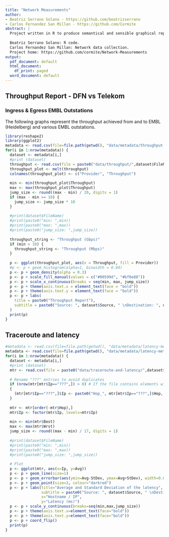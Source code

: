 ```yaml
---
title: "Network Measurements"
author:
- Beatriz Serrano Solano - https://github.com/beatrizserrano
- Carlos Fernandez San Millan - https://github.com/Cormite
abstract: |
  Project written in R to produce semantical and sensible graphical representation of network data collected with iperf3 and mtr.
   
  Beatriz Serrano Solano: R code.
  Carlos Fernandez San Millan: Network data collection.
  Project home: https://github.com/cormite/Network-Measurements
output:
  pdf_document: default
  html_document:
    df_print: paged
  word_document: default
---
```


## Throughput Report - DFN vs Telekom

### Ingress & Egress EMBL Outstations

The following graphs represent the throughput achieved from and to EMBL (Heidelberg) and various EMBL outstations.

```r
library(reshape2)
library(ggplot2)
metadata <- read.csv(file=file.path(getwd(), "data/metadata/throughput-metadata.csv"), stringsAsFactors=FALSE, sep = ",")
for(i in 1:nrow(metadata)) {
  dataset <- metadata[i,]
  #print (dataset)
  throughput <- read.csv(file = paste0("data/throughput/",dataset$FileName), stringsAsFactors = FALSE)
  throughput_plot <- melt(throughput)
  colnames(throughput_plot) <- c("Provider", "Throughput")
  
  min <- min(throughput_plot$Throughput)
  max <- max(throughput_plot$Throughput)
  jump_size <- round((max - min) / 20, digits = 1)
  if (max - min >= 10) {
    jump_size <- jump_size * 10
  }
  
  #print(dataset$FileName)
  #print(paste0("min: ",min))
  #print(paste0("max: ",max))
  #print(paste0("jump_size: ",jump_size))
  
  throughput_string <- "Throughput (Gbps)"
  if (min > 10) {
    throughput_string <- "Throughput (Mbps)"
  }
  
  p <- ggplot(throughput_plot, aes(x = Throughput, fill = Provider))
  #p <- p + geom_histogram(alpha=1, binwidth = 0.04)
  p <- p + geom_density(alpha = 0.3)
  p <- p + scale_fill_manual(values = c("#00599d", "#bf0e88"))
  p <- p + scale_x_continuous(breaks = seq(min, max, jump_size))
  p <- p + theme(axis.text.x = element_text(face = "bold"))
  p <- p + theme(axis.text.y = element_text(face = "bold"))
  p <- p + labs(
    title = paste0("Throughput Report"),
    subtitle = paste0("Source: ", dataset$Source, " \nDestination: ", dataset$Destination), x = throughput_string
  )
  print(p)
}
```



## Traceroute and latency

```r
#metadata <- read.csv(file=file.path(getwd(), "data/metadata/latency-metadata.csv"), stringsAsFactors=FALSE, sep = ",")
metadata <- read.csv(file=file.path(getwd(), "data/metadata/latency-metadata-all.csv"), stringsAsFactors=FALSE, sep = ",")
for(i in 1:nrow(metadata)) {
  dataset <- metadata[i,]
  #print (dataset)
  mtr <- read.csv(file = paste0("data/traceroute-and-latency/",dataset$FileName), header=T, stringsAsFactors = FALSE)
  
  # Rename "???" entries to avoid duplicates
  if (nrow(mtr[mtr$Ip=="???",]) > 0) # If the file contains elements with "???"
  {
    (mtr[mtr$Ip=="???",]$Ip <- paste0("Hop_", mtr[mtr$Ip=="???",]$Hop, ": misconfigured device, ICMP block, etc."))
  }
  
  mtr <- mtr[order(-mtr$Hop),]
  mtr$Ip <- factor(mtr$Ip, levels=mtr$Ip)
  
  min <- min(mtr$Best)
  max <- max(mtr$Wrst)
  jump_size <- round((max - min) / 17, digits = 1)
  
  #print(dataset$FileName)
  #print(paste0("min: ",min))
  #print(paste0("max: ",max))
  #print(paste0("jump_size: ",jump_size))
  
  # Plot
  p <- ggplot(mtr, aes(x=Ip, y=Avg))
  p <- p + geom_line(size=1)
  p <- p + geom_errorbar(aes(ymin=Avg-StDev, ymax=Avg+StDev), width=0.05, position=position_dodge(0.05))
  p <- p + geom_point(size=3, colour="darkred")
  p <- p + labs(title="Average and Standard Deviation of the latency",
                subtitle = paste0("Source: ", dataset$Source, " \nDestination: ", dataset$Destination),
                x="Hostname / IP",
                y="Latency (ms)")
  p <- p + scale_y_continuous(breaks=seq(min,max,jump_size))
  p <- p + theme(axis.text.x=element_text(face="bold")) 
  p <- p + theme(axis.text.y=element_text(face="bold"))
  p <- p + coord_flip()
  print(p)
}

```



